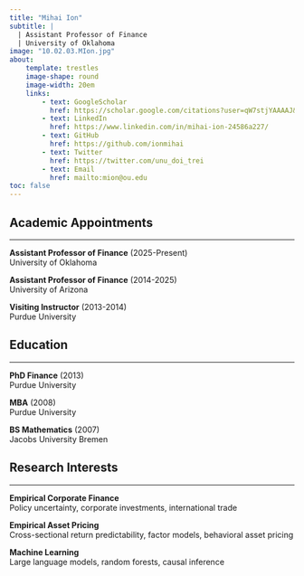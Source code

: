 ```yaml
---
title: "Mihai Ion"
subtitle: |
  | Assistant Professor of Finance
  | University of Oklahoma
image: "10.02.03.MIon.jpg"
about: 
    template: trestles
    image-shape: round
    image-width: 20em
    links:
        - text: GoogleScholar
          href: https://scholar.google.com/citations?user=qW7stjYAAAAJ&hl=en&oi=sra
        - text: LinkedIn
          href: https://www.linkedin.com/in/mihai-ion-24586a227/
        - text: GitHub
          href: https://github.com/ionmihai
        - text: Twitter
          href: https://twitter.com/unu_doi_trei          
        - text: Email
          href: mailto:mion@ou.edu
toc: false
---
```


## Academic Appointments
***

**Assistant Professor of Finance** (2025-Present)\
University of Oklahoma

**Assistant Professor of Finance** (2014-2025)\
University of Arizona

**Visiting Instructor** (2013-2014)\
Purdue University


## Education
***
**PhD Finance** (2013)\
Purdue University

**MBA** (2008)\
Purdue University

**BS Mathematics** (2007)\
Jacobs University Bremen


## Research Interests
***
**Empirical Corporate Finance**\
Policy uncertainty, corporate investments, international trade 

**Empirical Asset Pricing**\
Cross-sectional return predictability, factor models, behavioral asset pricing

**Machine Learning**\
Large language models, random forests, causal inference
